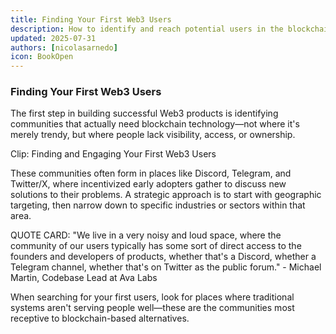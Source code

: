 ```yaml
---
title: Finding Your First Web3 Users
description: How to identify and reach potential users in the blockchain ecosystem
updated: 2025-07-31
authors: [nicolasarnedo]
icon: BookOpen
---
```



### Finding Your First Web3 Users



The first step in building successful Web3 products is identifying communities that actually need blockchain technology—not where it's merely trendy, but where people lack visibility, access, or ownership.

Clip: Finding and Engaging Your First Web3 Users

These communities often form in places like Discord, Telegram, and Twitter/X, where incentivized early adopters gather to discuss new solutions to their problems. A strategic approach is to start with geographic targeting, then narrow down to specific industries or sectors within that area.

QUOTE CARD: "We live in a very noisy and loud space, where the community of our users typically has some sort of direct access to the founders and developers of products, whether that's a Discord, whether a Telegram channel, whether that's on Twitter as the public forum." - Michael Martin, Codebase Lead at Ava Labs

When searching for your first users, look for places where traditional systems aren't serving people well—these are the communities most receptive to blockchain-based alternatives.
